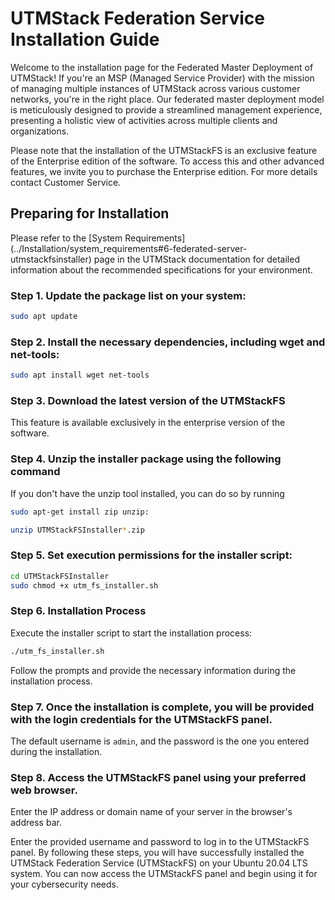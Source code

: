 # UTMStack Federation Service Installation Guide


Welcome to the installation page for the Federated Master Deployment of UTMStack! If you're an MSP (Managed Service Provider) with the mission of managing multiple instances of UTMStack across various customer networks, you're in the right place. Our federated master deployment model is meticulously designed to provide a streamlined management experience, presenting a holistic view of activities across multiple clients and organizations.

<Warning>
    Please note that the installation of the UTMStackFS is an exclusive feature of the Enterprise edition of the software. To access this and other advanced features, we invite you to purchase the Enterprise edition.
</Warning>

<Note>
    For more details contact Customer Service.
</Note>

## Preparing for Installation

<Note>
Please refer to the [System Requirements](../Installation/system_requirements#6-federated-server-utmstackfsinstaller) page in the UTMStack documentation for detailed information about the recommended specifications for your environment.
</Note>

### Step 1. Update the package list on your system:

```bash
sudo apt update
```

### Step 2. Install the necessary dependencies, including wget and net-tools:

``` bash
sudo apt install wget net-tools
```

### Step 3. Download the latest version of the UTMStackFS

<Warning>
    This feature is available exclusively in the enterprise version of the software.
</Warning>

### Step 4. Unzip the installer package using the following command

If you don't have the unzip tool installed, you can do so by running 
``` bash 
sudo apt-get install zip unzip:
```

``` bash
unzip UTMStackFSInstaller*.zip
```

### Step 5. Set execution permissions for the installer script:

``` bash
cd UTMStackFSInstaller
sudo chmod +x utm_fs_installer.sh
```

### Step 6. Installation Process
Execute the installer script to start the installation process:

``` bash
./utm_fs_installer.sh
```
<Tip>   
 Follow the prompts and provide the necessary information during the installation process.
</Tip>

### Step 7. Once the installation is complete, you will be provided with the login credentials for the UTMStackFS panel. 

The default username is `admin`, and the password is the one you entered during the installation.

### Step 8. Access the UTMStackFS panel using your preferred web browser. 
Enter the IP address or domain name of your server in the browser's address bar.

<Tip>
Enter the provided username and password to log in to the UTMStackFS panel.
</Tip>

<Note>
    By following these steps, you will have successfully installed the UTMStack Federation Service (UTMStackFS) on your Ubuntu 20.04 LTS system. You can now access the UTMStackFS panel and begin using it for your cybersecurity needs.
</Note>
